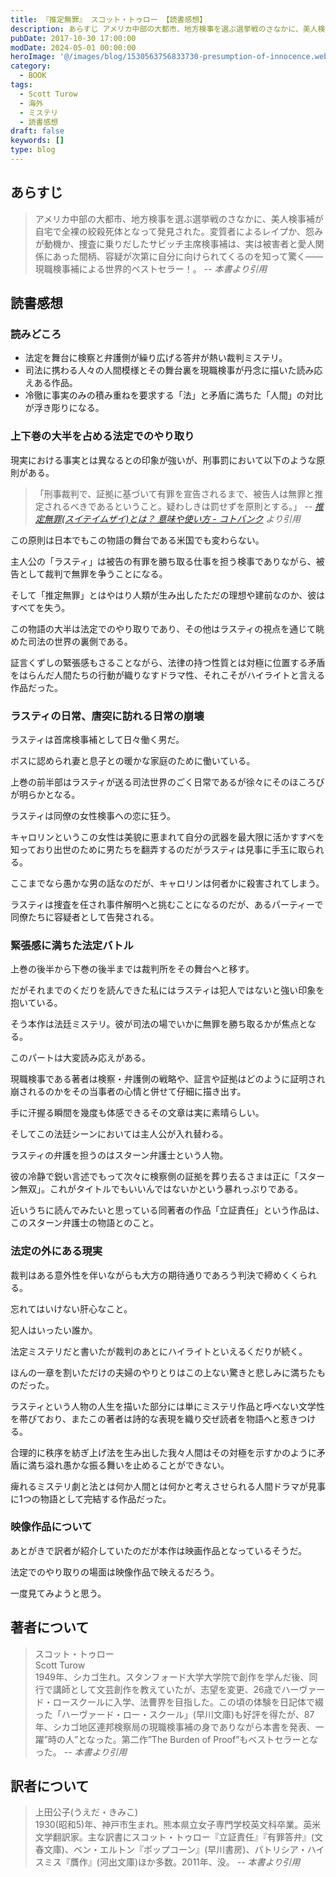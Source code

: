 ```yaml
---
title: 『推定無罪』 スコット・トゥロー 【読書感想】
description: あらすじ アメリカ中部の大都市、地方検事を選ぶ選挙戦のさなかに、美人検事補が自宅で全裸の絞殺死体となって発見された。変質者によるレイプか、怨みが動機か、捜査に乗りだしたサビッチ主席検事補は、実は被害者と愛人関係にあった間柄、容疑が次第に自分に向けられてくるのを知って驚く――現職検事補による世界的ベストセラー！
pubDate: 2017-10-30 17:00:00
modDate: 2024-05-01 00:00:00
heroImage: '@/images/blog/1530563756833730-presumption-of-innocence.webp'
category:
  - BOOK
tags:
  - Scott Turow
  - 海外
  - ミステリ
  - 読書感想
draft: false
keywords: []
type: blog
---
```


## あらすじ

> アメリカ中部の大都市、地方検事を選ぶ選挙戦のさなかに、美人検事補が自宅で全裸の絞殺死体となって発見された。変質者によるレイプか、怨みが動機か、捜査に乗りだしたサビッチ主席検事補は、実は被害者と愛人関係にあった間柄、容疑が次第に自分に向けられてくるのを知って驚く――現職検事補による世界的ベストセラー！。 <cite>-- 本書より引用</cite>

## 読書感想

### 読みどころ

- 法定を舞台に検察と弁護側が繰り広げる答弁が熱い裁判ミステリ。
- 司法に携わる人々の人間模様とその舞台裏を現職検事が丹念に描いた読み応えある作品。
- 冷徹に事実のみの積み重ねを要求する「法」と矛盾に満ちた「人間」の対比が浮き彫りになる。

### 上下巻の大半を占める法定でのやり取り

現実における事実とは異なるとの印象が強いが、刑事罰において以下のような原則がある。

> 「刑事裁判で、証拠に基づいて有罪を宣告されるまで、被告人は無罪と推定されるべきであるということ。疑わしきは罰せずを原則とする。」 <cite>-- [推定無罪(スイテイムザイ)とは？ 意味や使い方 - コトバンク](https://kotobank.jp/word/%E6%8E%A8%E5%AE%9A%E7%84%A1%E7%BD%AA-540047) より引用</cite>

この原則は日本でもこの物語の舞台である米国でも変わらない。

主人公の「ラスティ」は被告の有罪を勝ち取る仕事を担う検事でありながら、被告として裁判で無罪を争うことになる。

そして「推定無罪」とはやはり人類が生み出したただの理想や建前なのか、彼はすべてを失う。

この物語の大半は法定でのやり取りであり、その他はラスティの視点を通じて眺めた司法の世界の裏側である。

証言くずしの緊張感もさることながら、法律の持つ性質とは対極に位置する矛盾をはらんだ人間たちの行動が織りなすドラマ性、それこそがハイライトと言える作品だった。

### ラスティの日常、唐突に訪れる日常の崩壊

ラスティは首席検事補として日々働く男だ。

ボスに認められ妻と息子との暖かな家庭のために働いている。

上巻の前半部はラスティが送る司法世界のごく日常であるが徐々にそのほころびが明らかとなる。

ラスティは同僚の女性検事への恋に狂う。

キャロリンというこの女性は美貌に恵まれて自分の武器を最大限に活かすすべを知っており出世のために男たちを翻弄するのだがラスティは見事に手玉に取られる。

ここまでなら愚かな男の話なのだが、キャロリンは何者かに殺害されてしまう。

ラスティは捜査を任され事件解明へと挑むことになるのだが、あるパーティーで同僚たちに容疑者として告発される。

### 緊張感に満ちた法定バトル

上巻の後半から下巻の後半までは裁判所をその舞台へと移す。

だがそれまでのくだりを読んできた私にはラスティは犯人ではないと強い印象を抱いている。

そう本作は法廷ミステリ。彼が司法の場でいかに無罪を勝ち取るかが焦点となる。

このパートは大変読み応えがある。

現職検事である著者は検察・弁護側の戦略や、証言や証拠はどのように証明され崩されるのかをその当事者の心情と併せて仔細に描き出す。

手に汗握る瞬間を幾度も体感できるその文章は実に素晴らしい。

そしてこの法廷シーンにおいては主人公が入れ替わる。

ラスティの弁護を担うのはスターン弁護士という人物。

彼の冷静で鋭い言述でもって次々に検察側の証拠を葬り去るさまは正に「スターン無双」。これがタイトルでもいいんではないかという暴れっぷりである。

近いうちに読んでみたいと思っている同著者の作品「立証責任」という作品は、このスターン弁護士の物語とのこと。

<div class='not-prose'>
  <div data-vc_mylinkbox_id='886760894'></div>
</div>

### 法定の外にある現実

裁判はある意外性を伴いながらも大方の期待通りであろう判決で締めくくられる。

忘れてはいけない肝心なこと。

犯人はいったい誰か。

法定ミステリだと書いたが裁判のあとにハイライトといえるくだりが続く。

ほんの一章を割いただけの夫婦のやりとりはこの上ない驚きと悲しみに満ちたものだった。

ラスティという人物の人生を描いた部分には単にミステリ作品と呼べない文学性を帯びており、またこの著者は詩的な表現を織り交ぜ読者を物語へと惹きつける。

合理的に秩序を紡ぎ上げ法を生み出した我々人間はその対極を示すかのように矛盾に満ち溢れ愚かな振る舞いを止めることができない。

痺れるミステリ劇と法とは何か人間とは何かと考えさせられる人間ドラマが見事に1つの物語として完結する作品だった。

<div class='not-prose'>
  <div data-vc_mylinkbox_id='886760844'></div>
</div>
<div class='not-prose'>
  <div data-vc_mylinkbox_id='886760852'></div>
</div>

### 映像作品について

あとがきで訳者が紹介していたのだが本作は映画作品となっているそうだ。

法定でのやり取りの場面は映像作品で映えるだろう。

一度見てみようと思う。

<div class='not-prose'>
  <div data-vc_mylinkbox_id='886760903'></div>
</div>

## 著者について

> スコット・トゥロー<br />
> Scott Turow<br />
> 1949年、シカゴ生れ。スタンフォード大学大学院で創作を学んだ後、同行で講師として文芸創作を教えていたが、志望を変更、26歳でハーヴァード・ロースクールに入学、法曹界を目指した。この頃の体験を日記体で綴った「ハーヴァード・ロー・スクール」(早川文庫)も好評を得たが、87年、シカゴ地区連邦検察局の現職検事補の身でありながら本書を発表、一躍”時の人”となった。第二作”The Burden of Proof”もベストセラーとなった。 <cite>-- 本書より引用</cite>

## 訳者について

> 上田公子(うえだ・きみこ)<br />
> 1930(昭和5)年、神戸市生まれ。熊本県立女子専門学校英文科卒業。英米文学翻訳家。主な訳書にスコット・トゥロー『立証責任』『有罪答弁』(文春文庫)、ベン・エルトン『ポップコーン』(早川書房)、パトリシア・ハイスミス『贋作』(河出文庫)ほか多数。2011年、没。 <cite>-- 本書より引用</cite>
